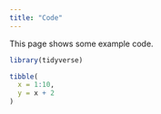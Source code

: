```yaml
---
title: "Code"
---
```


This page shows some example code.

```r
library(tidyverse)

tibble(
  x = 1:10,
  y = x + 2
)
```

